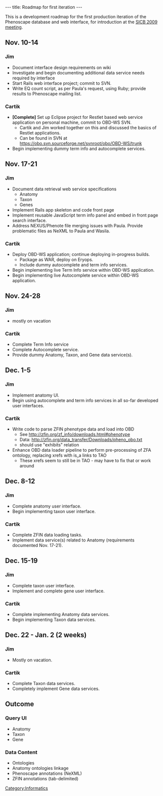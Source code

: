 ---
title: Roadmap for first iteration
---

This is a development roadmap for the first production iteration of the Phenoscape database and web interface, for introduction at the [http://www.sicb.org/meetings/2009/index.php3 SICB 2009 meeting].
==Nov. 10-14==
===Jim===
* Document interface design requirements on wiki
* Investigate and begin documenting additional data service needs required by interface
* Start Rails web interface project; commit to SVN.
* Write EQ count script, as per Paula's request, using Ruby; provide results to Phenoscape mailing list.

===Cartik===
* '''[Complete]''' Set up Eclipse project for Restlet based web service application on personal machine, commit to OBD-WS SVN.
** Cartik and Jim worked together on this and discussed the basics of Restlet applications.
** Can be found in SVN at https://obo.svn.sourceforge.net/svnroot/obo/OBD-WS/trunk
* Begin implementing dummy term info and autocomplete services.

==Nov. 17-21==
===Jim===
* Document data retrieval web service specifications
** Anatomy
** Taxon
** Genes
* Implement Rails app skeleton and code front page
* Implement reusable JavaScript term info panel and embed in front page search interface.
* Address NEXUS/Phenote file merging issues with Paula. Provide problematic files as NeXML to Paula and Wasila.

===Cartik===
* Deploy OBD-WS application; continue deploying in-progress builds.
** Package as WAR, deploy on Eryops.
** Include dummy autocomplete and term info services.
* Begin implementing live Term Info service within OBD-WS application.
* Begin implementing live Autocomplete service within OBD-WS application.

==Nov. 24-28==
===Jim===
* mostly on vacation
===Cartik===
* Complete Term Info service
* Complete Autocomplete service.
* Provide dummy Anatomy, Taxon, and Gene data service(s).

==Dec. 1-5==
===Jim===
* Implement anatomy UI.
* Begin using autocomplete and term info services in all so-far developed user interfaces.
===Cartik===
* Write code to parse ZFIN phenotype data and load into OBD
** See http://zfin.org/zf_info/downloads.html#phenotype
** Data: http://zfin.org/data_transfer/Downloads/pheno_obo.txt
** should use "exhibits" relation
* Enhance OBD data loader pipeline to perform pre-processing of ZFA ontology, replacing xrefs with is_a links to TAO
** These xrefs seem to still be in TAO - may have to fix that or work around

==Dec. 8-12==
===Jim===
* Complete anatomy user interface.
* Begin implementing taxon user interface.
===Cartik===
* Complete ZFIN data loading tasks.
* Implement data service(s) related to Anatomy (requirements documented Nov. 17-21).

==Dec. 15-19==
===Jim===
* Complete taxon user interface.
* Implement and complete gene user interface.
===Cartik===
* Complete implementing Anatomy data services.
* Begin implementing Taxon data services.

==Dec. 22 - Jan. 2 (2 weeks)==
===Jim===
* Mostly on vacation.
===Cartik===
* Complete Taxon data services.
* Completely implement Gene data services.

==Outcome==
===Query UI===
*Anatomy
*Taxon
*Gene
===Data Content===
* Ontologies
* Anatomy ontologies linkage
* Phenoscape annotations (NeXML)
* ZFIN annotations (tab-delimited)

[[Category:Informatics]]